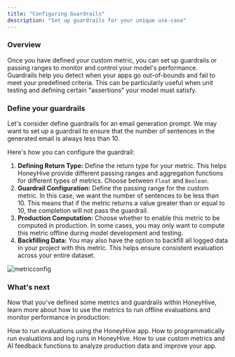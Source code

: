 ```yaml
---
title: "Configuring Guardrails"
description: "Set up guardrails for your unique use-case"
---
```


### Overview

Once you have defined your custom metric, you can set up guardrails or passing ranges to monitor and control your model's performance. Guardrails help you detect when your apps go out-of-bounds and fail to meet your predefined criteria. This can be particularly useful when unit testing and defining certain "assertions" your model must satisfy.

### Define your guardrails

Let's consider define guardrails for an email generation prompt. We may want to set up a guardrail to ensure that the number of sentences in the generated email is always less than 10. 

Here's how you can configure the guardrail:

1. **Defining Return Type:** Define the return type for your metric. This helps HoneyHive provide different passing ranges and aggregation functions for different types of metrics. Choose between `Float` and `Boolean`.
2. **Guardrail Configuration:** Define the passing range for the custom metric. In this case, we want the number of sentences to be less than 10. This means that if the metric returns a value greater than or equal to 10, the completion will not pass the guardrail.
3. **Production Computation:** Choose whether to enable this metric to be computed in production. In some cases, you may only want to compute this metric offline during model development and testing.
4. **Backfilling Data:** You may also have the option to backfill all logged data in your project with this metric. This helps ensure consistent evaluation across your entire dataset.

![metricconfig](/images/metricconfig.png)

### What's next

Now that you've defined some metrics and guardrails within HoneyHive, learn more about how to use the metrics to run offline evaluations and monitor performance in production:

<CardGroup>
  <Card title="Running Evaluations in HoneyHive" icon="flask-vial" href="/evaluation-ux">
    How to run evaluations using the HoneyHive app.
  </Card>
  <Card title="Logging Evaluation Runs via the SDK" icon="rectangle-terminal" href="/programmatic-evals">
    How to programmatically run evaluations and log runs in HoneyHive.
  </Card>
</CardGroup>
<CardGroup cols={1}>
  <Card title="Monitoring custom metrics in production" icon="chart-mixed" href="/monitoring-segmentation">
    How to use custom metrics and AI feedback functions to analyze production data and improve your app.
  </Card>
</CardGroup>